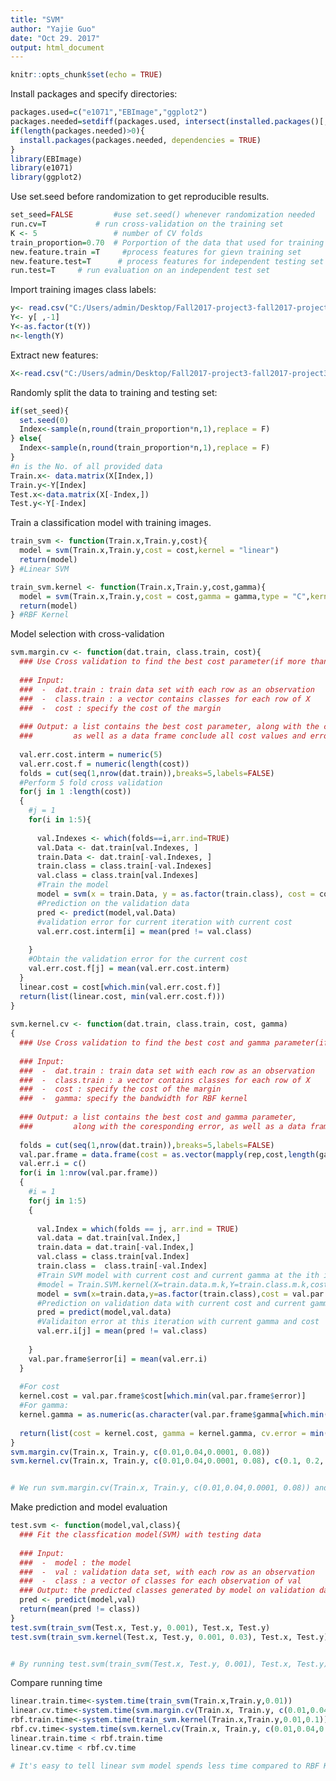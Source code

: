 ---
title: "SVM"
author: "Yajie Guo"
date: "Oct 29. 2017"
output: html_document
---

```{r setup, include=FALSE}
knitr::opts_chunk$set(echo = TRUE)
```

Install packages and specify directories:
```{r}
packages.used=c("e1071","EBImage","ggplot2")
packages.needed=setdiff(packages.used, intersect(installed.packages()[,1], packages.used))
if(length(packages.needed)>0){
  install.packages(packages.needed, dependencies = TRUE)
}
library(EBImage)
library(e1071)
library(ggplot2)
```

Use set.seed before randomization to get reproducible results.
```{r}
set_seed=FALSE         #use set.seed() whenever randomization needed
run.cv=T           # run cross-validation on the training set
K <- 5                 # number of CV folds
train_proportion=0.70  # Porportion of the data that used for training the model
new.feature.train =T     #process features for gievn training set
new.feature.test=T      # process features for independent testing set
run.test=T     # run evaluation on an independent test set
```

Import training images class labels:
```{r}
y<- read.csv("C:/Users/admin/Desktop/Fall2017-project3-fall2017-project3-grp5-master/data/label_train.csv", header=T)
Y<- y[ ,-1]
Y<-as.factor(t(Y))
n<-length(Y)
```

Extract new features:
```{r}
X<-read.csv("C:/Users/admin/Desktop/Fall2017-project3-fall2017-project3-grp5-master/data/feature.csv",header = T)
```

Randomly split the data to training and testing set:
```{r}
if(set_seed){
  set.seed(0)
  Index<-sample(n,round(train_proportion*n,1),replace = F)
} else{
  Index<-sample(n,round(train_proportion*n,1),replace = F)
}
#n is the No. of all provided data
Train.x<- data.matrix(X[Index,])
Train.y<-Y[Index]
Test.x<-data.matrix(X[-Index,])
Test.y<-Y[-Index]
```

Train a classification model with training images.
```{r}
train_svm <- function(Train.x,Train.y,cost){
  model = svm(Train.x,Train.y,cost = cost,kernel = "linear")
  return(model)
} #Linear SVM

train_svm.kernel <- function(Train.x,Train.y,cost,gamma){
  model = svm(Train.x,Train.y,cost = cost,gamma = gamma,type = "C",kernel = "radial")
  return(model)
} #RBF Kernel
```

Model selection with cross-validation
```{r}
svm.margin.cv <- function(dat.train, class.train, cost){
  ### Use Cross validation to find the best cost parameter(if more than one provided)
  
  ### Input: 
  ###  -  dat.train : train data set with each row as an observation
  ###  -  class.train : a vector contains classes for each row of X
  ###  -  cost : specify the cost of the margin
  
  ### Output: a list contains the best cost parameter, along with the coresponding error, 
  ###         as well as a data frame conclude all cost values and error rates.
  
  val.err.cost.interm = numeric(5)
  val.err.cost.f = numeric(length(cost))
  folds = cut(seq(1,nrow(dat.train)),breaks=5,labels=FALSE)
  #Perform 5 fold cross validation
  for(j in 1 :length(cost))
  { 
    #j = 1
    for(i in 1:5){
      
      val.Indexes <- which(folds==i,arr.ind=TRUE)
      val.Data <- dat.train[val.Indexes, ]
      train.Data <- dat.train[-val.Indexes, ]
      train.class = class.train[-val.Indexes]
      val.class = class.train[val.Indexes]
      #Train the model
      model = svm(x = train.Data, y = as.factor(train.class), cost = cost[j], kernel = "linear")
      #Prediction on the validation data
      pred <- predict(model,val.Data)
      #validation error for current iteration with current cost
      val.err.cost.interm[i] = mean(pred != val.class)  
      
    }
    #Obtain the validation error for the current cost
    val.err.cost.f[j] = mean(val.err.cost.interm)
  }
  linear.cost = cost[which.min(val.err.cost.f)]
  return(list(linear.cost, min(val.err.cost.f)))
}
  
svm.kernel.cv <- function(dat.train, class.train, cost, gamma)
{
  ### Use Cross validation to find the best cost and gamma parameter(if more than one provided for both)
  
  ### Input: 
  ###  -  dat.train : train data set with each row as an observation
  ###  -  class.train : a vector contains classes for each row of X
  ###  -  cost : specify the cost of the margin
  ###  -  gamma: specify the bandwidth for RBF kernel
  
  ### Output: a list contains the best cost and gamma parameter, 
  ###         along with the coresponding error, as well as a data frame conclude all cost and gamma values and error rates.
  
  folds = cut(seq(1,nrow(dat.train)),breaks=5,labels=FALSE)
  val.par.frame = data.frame(cost = as.vector(mapply(rep,cost,length(gamma))), gamma = rep(gamma,length(cost)), error = NA)
  val.err.i = c()
  for(i in 1:nrow(val.par.frame))
  {
    #i = 1
    for(j in 1:5)
    {
      
      val.Index = which(folds == j, arr.ind = TRUE)
      val.data = dat.train[val.Index,]
      train.data = dat.train[-val.Index,]
      val.class = class.train[val.Index]
      train.class =  class.train[-val.Index]
      #Train SVM model with current cost and current gamma at the ith iteration
      #model = Train.SVM.kernel(X=train.data.m.k,Y=train.class.m.k,cost=val.par.frame$cost[i],gamma = val.par.frame$gamma[i])
      model = svm(x=train.data,y=as.factor(train.class),cost = val.par.frame$cost[i],gamma = val.par.frame$gamma[i],type = "C",kernel = "radial")
      #Prediction on validation data with current cost and current gamma at current iteration
      pred = predict(model,val.data)
      #Validaiton error at this iteration with current gamma and cost
      val.err.i[j] = mean(pred != val.class)
      
    }
    val.par.frame$error[i] = mean(val.err.i)
  }
  
  #For cost
  kernel.cost = val.par.frame$cost[which.min(val.par.frame$error)]
  #For gamma:
  kernel.gamma = as.numeric(as.character(val.par.frame$gamma[which.min(val.par.frame$error)]))
  
  return(list(cost = kernel.cost, gamma = kernel.gamma, cv.error = min(val.par.frame$error), frame = val.par.frame))
}
svm.margin.cv(Train.x, Train.y, c(0.01,0.04,0.0001, 0.08))
svm.kernel.cv(Train.x, Train.y, c(0.01,0.04,0.0001, 0.08), c(0.1, 0.2, 0.005)) 


# We run svm.margin.cv(Train.x, Train.y, c(0.01,0.04,0.0001, 0.08)) and svm.kernel.cv(Train.x, Train.y, c(0.01,0.04,0.0001, 0.08), c(0.1, 0.2, 0.005)) to find which model is better. We found the lowest error is 0.3309524 when cost is 0.01 for linear svm. Also, when cost is 0.08, gamma is 0.005, the error is 0.4290476 when it comes to RBF Kernel. So linear svm is better than RBF so far.
```

Make prediction and model evaluation
```{r}
test.svm <- function(model,val,class){
  ### Fit the classfication model(SVM) with testing data
  
  ### Input: 
  ###  -  model : the model
  ###  -  val : validation data set, with each row as an observation
  ###  -  class : a vector of classes for each observation of val
  ### Output: the predicted classes generated by model on validation data set
  pred <- predict(model,val)
  return(mean(pred != class))
}
test.svm(train_svm(Test.x, Test.y, 0.001), Test.x, Test.y)
test.svm(train_svm.kernel(Test.x, Test.y, 0.001, 0.03), Test.x, Test.y)


# By running test.svm(train_svm(Test.x, Test.y, 0.001), Test.x, Test.y) and test.svm(train_svm.kernel(Test.x, Test.y, 0.001, 0.03), Test.x, Test.y), we found the error rate of linear svm is 0.2833333, while RBF is much higher 0.6588889. Again, we can conclude that linear svm is better.
```

Compare running time
```{r}
linear.train.time<-system.time(train_svm(Train.x,Train.y,0.01))
linear.cv.time<-system.time(svm.margin.cv(Train.x, Train.y, c(0.01,0.04,0.0001, 0.08)))
rbf.train.time<-system.time(train_svm.kernel(Train.x,Train.y,0.01,0.1))
rbf.cv.time<-system.time(svm.kernel.cv(Train.x, Train.y, c(0.01,0.04,0.0001, 0.08), c(0.1, 0.2, 0.005)))
linear.train.time < rbf.train.time
linear.cv.time < rbf.cv.time

# It's easy to tell linear svm model spends less time compared to RBF Kernel.
```